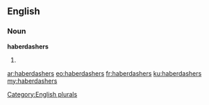 ==English==

===Noun===
'''haberdashers'''

# {{plural of|haberdasher}}

[[Category:English plurals]]

[[ar:haberdashers]]
[[eo:haberdashers]]
[[fr:haberdashers]]
[[ku:haberdashers]]
[[my:haberdashers]]